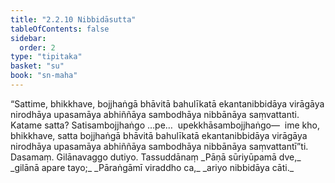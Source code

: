 ```yaml
---
title: "2.2.10 Nibbidāsutta"
tableOfContents: false
sidebar:
  order: 2
type: "tipitaka"
basket: "su"
book: "sn-maha"
---
```



<DynamicBreadcrumb />

<Division number="201" book="sn-maha" bookNo="14" page="75">

<Paragraph number="457" book="sn-maha">
“Sattime, bhikkhave, bojjhaṅgā bhāvitā bahulīkatā ekantanibbidāya virāgāya nirodhāya upasamāya abhiññāya sambodhāya nibbānāya saṃvattanti. Katame satta? Satisambojjhaṅgo …pe…  upekkhāsambojjhaṅgo—  ime kho, bhikkhave, satta bojjhaṅgā bhāvitā bahulīkatā ekantanibbidāya virāgāya nirodhāya upasamāya abhiññāya sambodhāya nibbānāya saṃvattantī”ti.

</Paragraph>
</Division>

<Paragraph number="458" type="center" book="sn-maha">
Dasamaṃ.



</Paragraph>

<Paragraph number="459" type="center" book="sn-maha">
Gilānavaggo dutiyo.



</Paragraph>

<Paragraph number="460" type="center" book="sn-maha">
Tassuddānaṃ


</Paragraph>

<Paragraph number="461" type="verses" book="sn-maha">
_Pāṇā sūriyūpamā dve,_  
_gilānā apare tayo;_  
_Pāraṅgāmī viraddho ca,_  
_ariyo nibbidāya cāti._
</Paragraph>